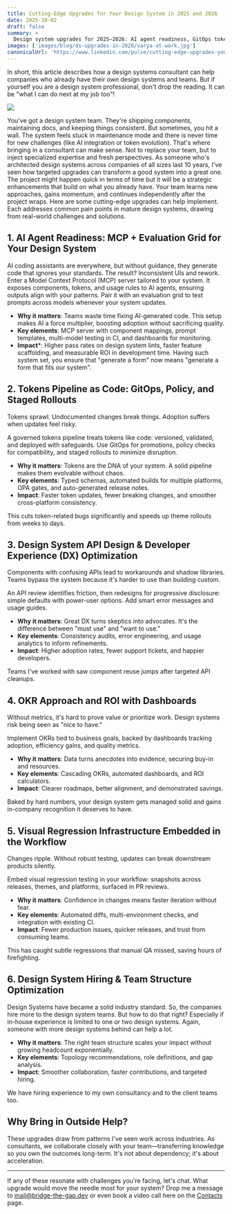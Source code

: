 ```yaml
---
title: Cutting-Edge Upgrades for Your Design System in 2025 and 2026
date: 2025-10-02
draft: false
summary: >
  Design system upgrades for 2025–2026: AI agent readiness, GitOps token pipeline, better DX, OKR/ROI dashboards, visual regression, smarter team structure.
images: ['images/blog/ds-upgrades-in-2026/varya-at-work.jpg']
canonicalUrl: 'https://www.linkedin.com/pulse/cutting-edge-upgrades-your-design-system-2025-2026-varya-stepanova-jpnuf/'
---
```


In short, this article describes how a design systems consultant can help companies who already have their own design systems and teams. But if yourself you are a design system professional, don't drop the reading. It can be "what I can do next at my job too"!

![](/images/blog/ds-upgrades-in-2026/varya-at-work.jpg)

You've got a design system team. They're shipping components, maintaining docs, and keeping things consistent. But sometimes, you hit a wall. The system feels stuck in maintenance mode and there is never time for new challenges (like AI integration or token evolution). That's where bringing in a consultant can make sense. Not to replace your team, but to inject specialized expertise and fresh perspectives. As someone who's architected design systems across companies of all sizes last 10 years, I've seen how targeted upgrades can transform a good system into a great one. The project might happen quick in terms of time but it will be a strategic enhancements that build on what you already have. Your team learns new approaches, gains momentum, and continues independently after the project wraps. Here are some cutting-edge upgrades can help implement. Each addresses common pain points in mature design systems, drawing from real-world challenges and solutions.

## 1. AI Agent Readiness: MCP + Evaluation Grid for Your Design System

AI coding assistants are everywhere, but without guidance, they generate code that ignores your standards. The result? Inconsistent UIs and rework. Enter a Model Context Protocol (MCP) server tailored to your system. It exposes components, tokens, and usage rules to AI agents, ensuring outputs align with your patterns. Pair it with an evaluation grid to test prompts across models whenever your system updates. 

- **Why it matters**: Teams waste time fixing AI-generated code. This setup makes AI a force multiplier, boosting adoption without sacrificing quality.
- **Key elements**: MCP server with component mappings, prompt templates, multi-model testing in CI, and dashboards for monitoring.
- **Impact***: Higher pass rates on design system lints, faster feature scaffolding, and measurable ROI in development time. Having such system set, you ensure that "generate a form" now means "generate a form that fits our system".

## 2. Tokens Pipeline as Code: GitOps, Policy, and Staged Rollouts

Tokens sprawl. Undocumented changes break things. Adoption suffers when updates feel risky.

A governed tokens pipeline treats tokens like code: versioned, validated, and deployed with safeguards. Use GitOps for promotions, policy checks for compatibility, and staged rollouts to minimize disruption.

- **Why it matters**: Tokens are the DNA of your system. A solid pipeline makes them evolvable without chaos.
- **Key elements**: Typed schemas, automated builds for multiple platforms, OPA gates, and auto-generated release notes.
- **Impact**: Faster token updates, fewer breaking changes, and smoother cross-platform consistency.

This cuts token-related bugs significantly and speeds up theme rollouts from weeks to days.

## 3. Design System API Design & Developer Experience (DX) Optimization

Components with confusing APIs lead to workarounds and shadow libraries. Teams bypass the system because it's harder to use than building custom.

An API review identifies friction, then redesigns for progressive disclosure: simple defaults with power-user options. Add smart error messages and usage guides.

- **Why it matters**: Great DX turns skeptics into advocates. It's the difference between "must use" and "want to use."
- **Key elements**: Consistency audits, error engineering, and usage analytics to inform refinements.
- **Impact**: Higher adoption rates, fewer support tickets, and happier developers.

Teams I've worked with saw component reuse jumps after targeted API cleanups.

## 4. OKR Approach and ROI with Dashboards

Without metrics, it's hard to prove value or prioritize work. Design systems risk being seen as "nice to have."

Implement OKRs tied to business goals, backed by dashboards tracking adoption, efficiency gains, and quality metrics.

- **Why it matters**: Data turns anecdotes into evidence, securing buy-in and resources.
- **Key elements**: Cascading OKRs, automated dashboards, and ROI calculators.
- **Impact**: Clearer roadmaps, better alignment, and demonstrated savings.

Baked by hard numbers, your design system gets managed solid and gains in-company recognition it deserves to have.

## 5. Visual Regression Infrastructure Embedded in the Workflow

Changes ripple. Without robust testing, updates can break downstream products silently.

Embed visual regression testing in your workflow: snapshots across releases, themes, and platforms, surfaced in PR reviews.

- **Why it matters**: Confidence in changes means faster iteration without fear.
- **Key elements**: Automated diffs, multi-environment checks, and integration with existing CI.
- **Impact**: Fewer production issues, quicker releases, and trust from consuming teams.

This has caught subtle regressions that manual QA missed, saving hours of firefighting.

## 6. Design System Hiring & Team Structure Optimization

Design Systems have became a solid industry standard. So, the companies hire more to the design system teams. But how to do that right? Especially if in-house experience is limited to one or two design systems. Again, someone with more design systems behind can help a lot.

- **Why it matters**: The right team structure scales your impact without growing headcount exponentially.
- **Key elements**: Topology recommendations, role definitions, and gap analysis.
- **Impact**: Smoother collaboration, faster contributions, and targeted hiring.

We have hiring experience to my own consultancy and to the client teams too.

## Why Bring in Outside Help?

These upgrades draw from patterns I've seen work across industries. As consultants, we collaborate closely with your team—transferring knowledge so you own the outcomes long-term. It's not about dependency; it's about acceleration.

--- 

If any of these resonate with challenges you're facing, let's chat. What upgrade would move the needle most for your system? Drop me a message to mail@bridge-the-gap.dev or even book a video call here on the [Contacts](/contacts) page.